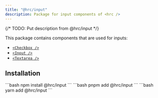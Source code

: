```yaml
---
title: "@hrc/input"
description: Package for input components of <hrc />
---
```



{/* TODO: Put description from @hrc/input */}

This package contains components that are used for inputs:

- [`<Checkbox />`](/components/checkbox)
- [`<Input />`](/components/input)
- [`<Textarea />`](/components/textarea)

## Installation

<Tabs>
  <TabItem label="npm">
    ```bash
    npm install @hrc/input
    ```
  </TabItem>
  <TabItem label="pnpm">
    ```bash
    pnpm add @hrc/input
    ```
  </TabItem>
  <TabItem label="yarn">
    ```bash
    yarn add @hrc/input
    ```
  </TabItem>
</Tabs>

